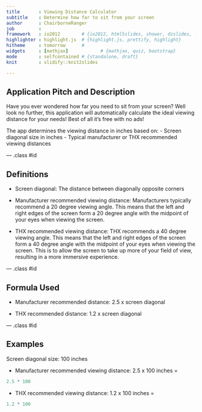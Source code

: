 ```yaml
---
title       : Viewing Distance Calculator
subtitle    : Determine how far to sit from your screen
author      : ChairborneRanger
job         : 
framework   : io2012        # {io2012, html5slides, shower, dzslides, ...}
highlighter : highlight.js  # {highlight.js, prettify, highlight}
hitheme     : tomorrow      # 
widgets     : [mathjax]            # {mathjax, quiz, bootstrap}
mode        : selfcontained # {standalone, draft}
knit        : slidify::knit2slides

---
```


## Application Pitch and Description
Have you ever wondered how far you need to sit from your screen?  Well look no further, this application will automatically calculate the ideal viewing distance for your needs!  Best of all it's free with no ads!

The app determines the viewing distance in inches based on:
- Screen diagonal size in inches
- Typical manufacturer or THX recommended viewing distances

--- .class #id

## Definitions

- Screen diagonal:  The distance between diagonally opposite corners

- Manufacturer recommended viewing distance:  Manufacturers typically recommend a 20 degree viewing angle.  This means that the left and right edges of the screen form a 20 degree angle with the midpoint of your eyes when viewing the screen.

- THX recommended viewing distance:  THX recommends a 40 degree viewing angle.  This means that the left and right edges of the screen form a 40 degree angle with the midpoint of your eyes when viewing the screen. This is to allow the screen to take up more of your field of view, resulting in a more immersive experience.

--- .class #id

## Formula Used

- Manufacturer recommended distance:  2.5 x screen diagonal

- THX recommended distance:  1.2 x screen diagonal

--- .class #id


## Examples

Screen diagonal size:  100 inches

-  Manufacturer recommended viewing distance:  2.5 x 100 inches = 

```r
2.5 * 100
```

-  THX recommended viewing distance:  1.2 x 100 inches = 

```r
1.2 * 100
```


